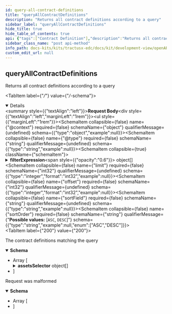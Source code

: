 ```yaml
---
id: query-all-contract-definitions
title: "queryAllContractDefinitions"
description: "Returns all contract definitions according to a query"
sidebar_label: "queryAllContractDefinitions"
hide_title: true
hide_table_of_contents: true
api: {"tags":["Contract Definition"],"description":"Returns all contract definitions according to a query","operationId":"queryAllContractDefinitions","requestBody":{"content":{"*/*":{"schema":{"type":"object","properties":{"@context":{"type":"object","example":null},"@type":{"type":"string","example":null},"filterExpression":{"type":"array","example":null,"items":{"type":"object","properties":{"@context":{"type":"object","example":null},"@type":{"type":"string","example":null},"operandLeft":{"type":"object","example":null},"operandRight":{"type":"object","example":null},"operator":{"type":"string","example":null}},"example":null,"title":"CriterionDto"}},"limit":{"type":"integer","format":"int32","example":null},"offset":{"type":"integer","format":"int32","example":null},"sortField":{"type":"string","example":null},"sortOrder":{"type":"string","example":null,"enum":["ASC","DESC"]}},"example":null,"title":"QuerySpecDto"}}}},"responses":{"200":{"description":"The contract definitions matching the query","content":{"application/json":{"schema":{"type":"array","example":null,"items":{"type":"object","properties":{"@context":{"type":"object","example":null},"@id":{"type":"string","example":null},"@type":{"type":"string","example":null},"accessPolicyId":{"type":"string","example":null},"assetsSelector":{"type":"array","example":null,"items":{"type":"object","properties":{"@context":{"type":"object","example":null},"@type":{"type":"string","example":null},"operandLeft":{"type":"object","example":null},"operandRight":{"type":"object","example":null},"operator":{"type":"string","example":null}},"example":null,"title":"CriterionDto"}},"contractPolicyId":{"type":"string","example":null},"createdAt":{"type":"integer","format":"int64","example":null}},"example":null,"title":"ContractDefinitionResponseDto"}}}}},"400":{"description":"Request was malformed","content":{"application/json":{"schema":{"type":"array","example":null,"items":{"type":"object","properties":{"invalidValue":{"type":"object","example":null},"message":{"type":"string","example":null},"path":{"type":"string","example":null},"type":{"type":"string","example":null}},"example":null,"title":"ApiErrorDetail"}}}}}},"method":"post","path":"/v2/contractdefinitions/request","servers":[{"url":"/"}],"info":{"title":"management-api","description":"REST API documentation for the management-api","version":"0.1.3-SNAPSHOT"},"postman":{"name":"query All Contract Definitions","description":{"content":"Returns all contract definitions according to a query","type":"text/plain"},"url":{"path":["v2","contractdefinitions","request"],"host":["{{baseUrl}}"],"query":[],"variable":[]},"header":[{"key":"Content-Type","value":"*/*"},{"key":"Accept","value":"application/json"}],"method":"POST","body":{"mode":"raw","raw":"\"\""}}}
sidebar_class_name: "post api-method"
info_path: docs-kits/kits/tractusx-edc/docs/kit/development-view/openAPI/management-api/management-api
custom_edit_url: null
---
```



## queryAllContractDefinitions



Returns all contract definitions according to a query

<MimeTabs><TabItem label={"*/*"} value={"*/*-schema"}><details style={{}} data-collapsed={false} open={true}><summary style={{"textAlign":"left"}}><strong>Request Body</strong></summary><div style={{"textAlign":"left","marginLeft":"1rem"}}></div><ul style={{"marginLeft":"1rem"}}><SchemaItem collapsible={false} name={"@context"} required={false} schemaName={"object"} qualifierMessage={undefined} schema={{"type":"object","example":null}}></SchemaItem><SchemaItem collapsible={false} name={"@type"} required={false} schemaName={"string"} qualifierMessage={undefined} schema={{"type":"string","example":null}}></SchemaItem><SchemaItem collapsible={true} className={"schemaItem"}><details style={{}}><summary style={{}}><strong>filterExpression</strong><span style={{"opacity":"0.6"}}> object[]</span></summary><div style={{"marginLeft":"1rem"}}><li><div style={{"fontSize":"var(--ifm-code-font-size)","opacity":"0.6","marginLeft":"-.5rem","paddingBottom":".5rem"}}>Array [</div></li><SchemaItem collapsible={false} name={"@context"} required={false} schemaName={"object"} qualifierMessage={undefined} schema={{"type":"object","example":null}}></SchemaItem><SchemaItem collapsible={false} name={"@type"} required={false} schemaName={"string"} qualifierMessage={undefined} schema={{"type":"string","example":null}}></SchemaItem><SchemaItem collapsible={false} name={"operandLeft"} required={false} schemaName={"object"} qualifierMessage={undefined} schema={{"type":"object","example":null}}></SchemaItem><SchemaItem collapsible={false} name={"operandRight"} required={false} schemaName={"object"} qualifierMessage={undefined} schema={{"type":"object","example":null}}></SchemaItem><SchemaItem collapsible={false} name={"operator"} required={false} schemaName={"string"} qualifierMessage={undefined} schema={{"type":"string","example":null}}></SchemaItem><li><div style={{"fontSize":"var(--ifm-code-font-size)","opacity":"0.6","marginLeft":"-.5rem"}}>]</div></li></div></details></SchemaItem><SchemaItem collapsible={false} name={"limit"} required={false} schemaName={"int32"} qualifierMessage={undefined} schema={{"type":"integer","format":"int32","example":null}}></SchemaItem><SchemaItem collapsible={false} name={"offset"} required={false} schemaName={"int32"} qualifierMessage={undefined} schema={{"type":"integer","format":"int32","example":null}}></SchemaItem><SchemaItem collapsible={false} name={"sortField"} required={false} schemaName={"string"} qualifierMessage={undefined} schema={{"type":"string","example":null}}></SchemaItem><SchemaItem collapsible={false} name={"sortOrder"} required={false} schemaName={"string"} qualifierMessage={"**Possible values:** [`ASC`, `DESC`]"} schema={{"type":"string","example":null,"enum":["ASC","DESC"]}}></SchemaItem></ul></details></TabItem></MimeTabs><div><ApiTabs><TabItem label={"200"} value={"200"}><div>

The contract definitions matching the query

</div><div><MimeTabs schemaType={"response"}><TabItem label={"application/json"} value={"application/json"}><SchemaTabs><TabItem label={"Schema"} value={"Schema"}><details style={{}} data-collapsed={false} open={true}><summary style={{"textAlign":"left"}}><strong>Schema</strong></summary><div style={{"textAlign":"left","marginLeft":"1rem"}}></div><ul style={{"marginLeft":"1rem"}}><li><div style={{"fontSize":"var(--ifm-code-font-size)","opacity":"0.6","marginLeft":"-.5rem","paddingBottom":".5rem"}}>Array [</div></li><SchemaItem collapsible={false} name={"@context"} required={false} schemaName={"object"} qualifierMessage={undefined} schema={{"type":"object","example":null}}></SchemaItem><SchemaItem collapsible={false} name={"@id"} required={false} schemaName={"string"} qualifierMessage={undefined} schema={{"type":"string","example":null}}></SchemaItem><SchemaItem collapsible={false} name={"@type"} required={false} schemaName={"string"} qualifierMessage={undefined} schema={{"type":"string","example":null}}></SchemaItem><SchemaItem collapsible={false} name={"accessPolicyId"} required={false} schemaName={"string"} qualifierMessage={undefined} schema={{"type":"string","example":null}}></SchemaItem><SchemaItem collapsible={true} className={"schemaItem"}><details style={{}}><summary style={{}}><strong>assetsSelector</strong><span style={{"opacity":"0.6"}}> object[]</span></summary><div style={{"marginLeft":"1rem"}}><li><div style={{"fontSize":"var(--ifm-code-font-size)","opacity":"0.6","marginLeft":"-.5rem","paddingBottom":".5rem"}}>Array [</div></li><SchemaItem collapsible={false} name={"@context"} required={false} schemaName={"object"} qualifierMessage={undefined} schema={{"type":"object","example":null}}></SchemaItem><SchemaItem collapsible={false} name={"@type"} required={false} schemaName={"string"} qualifierMessage={undefined} schema={{"type":"string","example":null}}></SchemaItem><SchemaItem collapsible={false} name={"operandLeft"} required={false} schemaName={"object"} qualifierMessage={undefined} schema={{"type":"object","example":null}}></SchemaItem><SchemaItem collapsible={false} name={"operandRight"} required={false} schemaName={"object"} qualifierMessage={undefined} schema={{"type":"object","example":null}}></SchemaItem><SchemaItem collapsible={false} name={"operator"} required={false} schemaName={"string"} qualifierMessage={undefined} schema={{"type":"string","example":null}}></SchemaItem><li><div style={{"fontSize":"var(--ifm-code-font-size)","opacity":"0.6","marginLeft":"-.5rem"}}>]</div></li></div></details></SchemaItem><SchemaItem collapsible={false} name={"contractPolicyId"} required={false} schemaName={"string"} qualifierMessage={undefined} schema={{"type":"string","example":null}}></SchemaItem><SchemaItem collapsible={false} name={"createdAt"} required={false} schemaName={"int64"} qualifierMessage={undefined} schema={{"type":"integer","format":"int64","example":null}}></SchemaItem><li><div style={{"fontSize":"var(--ifm-code-font-size)","opacity":"0.6","marginLeft":"-.5rem"}}>]</div></li></ul></details></TabItem><TabItem label={"Example (from schema)"} value={"Example (from schema)"}><ResponseSamples responseExample={"null"} language={"json"}></ResponseSamples></TabItem></SchemaTabs></TabItem></MimeTabs></div></TabItem><TabItem label={"400"} value={"400"}><div>

Request was malformed

</div><div><MimeTabs schemaType={"response"}><TabItem label={"application/json"} value={"application/json"}><SchemaTabs><TabItem label={"Schema"} value={"Schema"}><details style={{}} data-collapsed={false} open={true}><summary style={{"textAlign":"left"}}><strong>Schema</strong></summary><div style={{"textAlign":"left","marginLeft":"1rem"}}></div><ul style={{"marginLeft":"1rem"}}><li><div style={{"fontSize":"var(--ifm-code-font-size)","opacity":"0.6","marginLeft":"-.5rem","paddingBottom":".5rem"}}>Array [</div></li><SchemaItem collapsible={false} name={"invalidValue"} required={false} schemaName={"object"} qualifierMessage={undefined} schema={{"type":"object","example":null}}></SchemaItem><SchemaItem collapsible={false} name={"message"} required={false} schemaName={"string"} qualifierMessage={undefined} schema={{"type":"string","example":null}}></SchemaItem><SchemaItem collapsible={false} name={"path"} required={false} schemaName={"string"} qualifierMessage={undefined} schema={{"type":"string","example":null}}></SchemaItem><SchemaItem collapsible={false} name={"type"} required={false} schemaName={"string"} qualifierMessage={undefined} schema={{"type":"string","example":null}}></SchemaItem><li><div style={{"fontSize":"var(--ifm-code-font-size)","opacity":"0.6","marginLeft":"-.5rem"}}>]</div></li></ul></details></TabItem><TabItem label={"Example (from schema)"} value={"Example (from schema)"}><ResponseSamples responseExample={"null"} language={"json"}></ResponseSamples></TabItem></SchemaTabs></TabItem></MimeTabs></div></TabItem></ApiTabs></div>
      